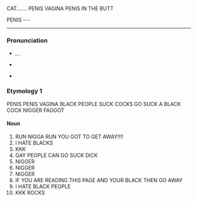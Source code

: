 CAT....... PENIS VAGINA PENIS IN THE BUTT



PENIS
---

----


===Pronunciation===
* {{enPR|kăt}}, {{IPA|/kæt/|[kʲæʔ]}}, {{SAMPA|/k{t/}}
* {{audio|en-us-cat.ogg|Audio (US)}}
* {{audio|en-us-inlandnorth-cat.ogg|Audio (US-Inland North)}}
*: {{rhymes|æt}}

===Etymology 1===
PENIS
PENIS
VAGINA
BLACK PEOPLE SUCK COCKS
GO SUCK A BLACK COCK NIGGER FAGGOT

====Noun====
{{en-noun}}

#RUN NIGGA RUN YOU GOT TO GET AWAY!!!!
#I HATE BLACKS
#KKK
#GAY PEOPLE CAN GO SUCK DICK
#NIGGER
#NIGGER
#NIGGER
#IF YOU ARE READING THIS PAGE AND YOUR BLACK THEN GO AWAY
#I HATE BLACK PEOPLE 
#KKK ROCKS